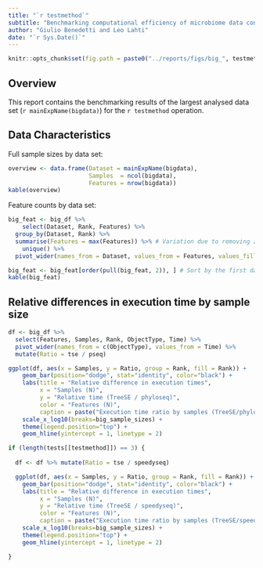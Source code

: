 ```yaml
---
title: "`r testmethod`"
subtitle: "Benchmarking computational efficiency of microbiome data containers"
author: "Giulio Benedetti and Leo Lahti"
date: "`r Sys.Date()`"
---
```


```r
knitr::opts_chunk$set(fig.path = paste0("../reports/figs/big_", testmethod, "_"))
```

## Overview

This report contains the benchmarking results of the largest analysed data set (`r mainExpName(bigdata)`) for the `r testmethod` operation.

## Data Characteristics

Full sample sizes by data set:

```r
overview <- data.frame(Dataset = mainExpName(bigdata),
                       Samples  = ncol(bigdata),
                       Features = nrow(bigdata))
kable(overview)
```

Feature counts by data set:

```r
big_feat <- big_df %>%
    select(Dataset, Rank, Features) %>%
  group_by(Dataset, Rank) %>%
  summarise(Features = max(Features)) %>% # Variation due to removing zero rows & cols per round
	unique() %>%
  pivot_wider(names_from = Dataset, values_from = Features, values_fill = 0)

big_feat <- big_feat[order(pull(big_feat, 2)), ] # Sort by the first dataset feature counts
kable(big_feat)
```

## Relative differences in execution time by sample size

```r
df <- big_df %>%
  select(Features, Samples, Rank, ObjectType, Time) %>% 
  pivot_wider(names_from = c(ObjectType), values_from = Time) %>% 
  mutate(Ratio = tse / pseq)
```

```r
ggplot(df, aes(x = Samples, y = Ratio, group = Rank, fill = Rank)) +
    geom_bar(position="dodge", stat="identity", color="black") + 
    labs(title = "Relative difference in execution times",
         x = "Samples (N)",
         y = "Relative time (TreeSE / phyloseq)",
         color = "Features (N)",
         caption = paste("Execution time ratio by samples (TreeSE/phyloseq): ", testmethod)) +
    scale_x_log10(breaks=big_sample_sizes) +
    theme(legend.position="top") + 
    geom_hline(yintercept = 1, linetype = 2) 

if (length(tests[[testmethod]]) == 3) {
  
  df <- df %>% mutate(Ratio = tse / speedyseq)

  ggplot(df, aes(x = Samples, y = Ratio, group = Rank, fill = Rank)) +
    geom_bar(position="dodge", stat="identity", color="black") + 
    labs(title = "Relative difference in execution times",
         x = "Samples (N)",
         y = "Relative time (TreeSE / speedyseq)",
         color = "Features (N)",
         caption = paste("Execution time ratio by samples (TreeSE/speedyseq): ", testmethod)) +
    scale_x_log10(breaks=big_sample_sizes) +    
    theme(legend.position="top") + 
    geom_hline(yintercept = 1, linetype = 2) 

}
```
